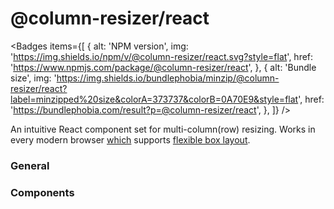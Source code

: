 
# @column-resizer/react

<Badges
  items={[
    {
      alt: 'NPM version',
      img: 'https://img.shields.io/npm/v/@column-resizer/react.svg?style=flat',
      href: 'https://www.npmjs.com/package/@column-resizer/react',
    },
    {
      alt: 'Bundle size',
      img: 'https://img.shields.io/bundlephobia/minzip/@column-resizer/react?label=minzipped%20size&colorA=373737&colorB=0A70E9&style=flat',
      href: 'https://bundlephobia.com/result?p=@column-resizer/react',
    },
  ]}
/>

An intuitive React component set for multi-column(row) resizing. Works in every modern browser [which](https://caniuse.com/#feat=flexbox) supports [flexible box layout](https://developer.mozilla.org/en-US/docs/Web/CSS/CSS_Flexible_Box_Layout).

### General

<Cards>
  <Card title="Quick Start" href="/react/quick-start" />
</Cards>

### Components

<Cards>
  <Card title="Container" href="/react/components/container" />
  <Card title="Section" href="/react/components/section" />
  <Card title="Bar" href="/react/components/bar" />
</Cards>
